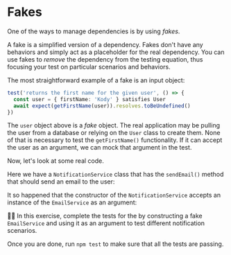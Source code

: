 # Fakes

One of the ways to manage dependencies is by using _fakes_.

A fake is a simplified version of a dependency. Fakes don't have any behaviors and simply act as a placeholder for the real dependency. You can use fakes to _remove_ the dependency from the testing equation, thus focusing your test on particular scenarios and behaviors.

The most straightforward example of a fake is an input object:

```ts lines=2
test('returns the first name for the given user', () => {
  const user = { firstName: 'Kody' } satisfies User
  await expect(getFirstName(user)).resolves.toBeUndefined()
})
```

The `user` object above is a _fake_ object. The real application may be pulling the user from a database or relying on the `User` class to create them. None of that is necessary to test the `getFirstName()` functionality. If it can accept the user as an argument, we can mock that argument in the test.

Now, let's look at some real code.

Here we have a `NotificationService` class that has the `sendEmail()` method that should send an email to the user:

<CodeFile file="notification-service.ts" />

It so happened that the constructor of the `NotificationService` accepts an instance of the `EmailService` as an argument:

<CodeFile file="notification-service.ts" range="4-7" highlight="5" />

👨‍💼 In this exercise, complete the tests for the <InlineFile file="notification-service.test.ts" /> by constructing a fake `EmailService` and using it as an argument to test different notification scenarios.

Once you are done, run `npm test` to make sure that all the tests are passing.
